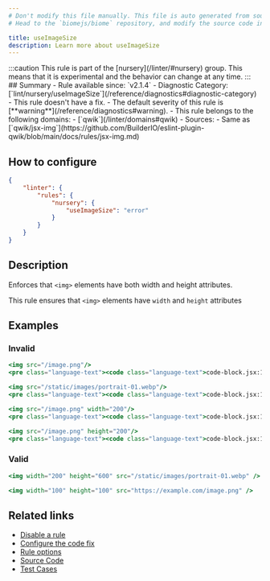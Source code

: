 ```yaml
---
# Don't modify this file manually. This file is auto generated from source, and you will lose your changes next time the website is built.
# Head to the `biomejs/biome` repository, and modify the source code in there.

title: useImageSize
description: Learn more about useImageSize
---
```


<Tabs>
<TabItem label="JSX and TSX" icon="seti:javascript">
:::caution
This rule is part of the [nursery](/linter/#nursery) group. This means that it is experimental and the behavior can change at any time.
:::
## Summary
- Rule available since: `v2.1.4`
- Diagnostic Category: [`lint/nursery/useImageSize`](/reference/diagnostics#diagnostic-category)
- This rule doesn't have a fix.
- The default severity of this rule is [**warning**](/reference/diagnostics#warning).
- This rule belongs to the following domains:
  - [`qwik`](/linter/domains#qwik)
- Sources: 
  - Same as [`qwik/jsx-img`](https://github.com/BuilderIO/eslint-plugin-qwik/blob/main/docs/rules/jsx-img.md)

## How to configure
```json title="biome.json"
{
	"linter": {
		"rules": {
			"nursery": {
				"useImageSize": "error"
			}
		}
	}
}

```
## Description
Enforces that `<img>` elements have both width and height attributes.

This rule ensures that `<img>` elements have `width` and `height` attributes

## Examples

### Invalid

```jsx
<img src="/image.png"/>
<pre class="language-text"><code class="language-text">code-block.jsx:1:1 <a href="https://biomejs.dev/linter/rules/use-image-size">lint/nursery/useImageSize</a> ━━━━━━━━━━━━━━━━━━━━━━━━━━━━━━━━━━━━━━━━━━━━━━━━━━━━━━━<br /><br />  <strong><span style="color: Orange;">⚠</span></strong> <span style="color: Orange;">Missing </span><span style="color: Orange;"><strong>width</strong></span><span style="color: Orange;"> or </span><span style="color: Orange;"><strong>height</strong></span><span style="color: Orange;"> attribute on </span><span style="color: Orange;"><strong>img</strong></span><span style="color: Orange;"> element.</span><br />  <br />  <strong><span style="color: Tomato;">&gt;</span></strong> <strong>1 │ </strong>&lt;img src=&quot;/image.png&quot;/&gt;<br />   <strong>   │ </strong><strong><span style="color: Tomato;">^</span></strong><strong><span style="color: Tomato;">^</span></strong><strong><span style="color: Tomato;">^</span></strong><strong><span style="color: Tomato;">^</span></strong><strong><span style="color: Tomato;">^</span></strong><strong><span style="color: Tomato;">^</span></strong><strong><span style="color: Tomato;">^</span></strong><strong><span style="color: Tomato;">^</span></strong><strong><span style="color: Tomato;">^</span></strong><strong><span style="color: Tomato;">^</span></strong><strong><span style="color: Tomato;">^</span></strong><strong><span style="color: Tomato;">^</span></strong><strong><span style="color: Tomato;">^</span></strong><strong><span style="color: Tomato;">^</span></strong><strong><span style="color: Tomato;">^</span></strong><strong><span style="color: Tomato;">^</span></strong><strong><span style="color: Tomato;">^</span></strong><strong><span style="color: Tomato;">^</span></strong><strong><span style="color: Tomato;">^</span></strong><strong><span style="color: Tomato;">^</span></strong><strong><span style="color: Tomato;">^</span></strong><strong><span style="color: Tomato;">^</span></strong><strong><span style="color: Tomato;">^</span></strong><br />    <strong>2 │ </strong><br />  <br />  <strong><span style="color: lightgreen;">ℹ</span></strong> <span style="color: lightgreen;">Without explicit dimensions, images cause layout shifts (CLS) when loading, harming user experience and SEO.</span><br />  <br />  <strong><span style="color: lightgreen;">ℹ</span></strong> <span style="color: lightgreen;">Learn why this matters: </span><span style="color: lightgreen;"><a href="https://web.dev/optimize-cls/#images-without-dimensions">web.dev: Image Dimensions</a></span><span style="color: lightgreen;">, </span><span style="color: lightgreen;"><a href="https://developer.mozilla.org/en-US/docs/Web/HTML/Element/img#attributes">MDN: img attributes</a></span><br />  <br /></code></pre>

```

```jsx
<img src="/static/images/portrait-01.webp"/>
<pre class="language-text"><code class="language-text">code-block.jsx:1:1 <a href="https://biomejs.dev/linter/rules/use-image-size">lint/nursery/useImageSize</a> ━━━━━━━━━━━━━━━━━━━━━━━━━━━━━━━━━━━━━━━━━━━━━━━━━━━━━━━<br /><br />  <strong><span style="color: Orange;">⚠</span></strong> <span style="color: Orange;">Missing </span><span style="color: Orange;"><strong>width</strong></span><span style="color: Orange;"> or </span><span style="color: Orange;"><strong>height</strong></span><span style="color: Orange;"> attribute on </span><span style="color: Orange;"><strong>img</strong></span><span style="color: Orange;"> element.</span><br />  <br />  <strong><span style="color: Tomato;">&gt;</span></strong> <strong>1 │ </strong>&lt;img src=&quot;/static/images/portrait-01.webp&quot;/&gt;<br />   <strong>   │ </strong><strong><span style="color: Tomato;">^</span></strong><strong><span style="color: Tomato;">^</span></strong><strong><span style="color: Tomato;">^</span></strong><strong><span style="color: Tomato;">^</span></strong><strong><span style="color: Tomato;">^</span></strong><strong><span style="color: Tomato;">^</span></strong><strong><span style="color: Tomato;">^</span></strong><strong><span style="color: Tomato;">^</span></strong><strong><span style="color: Tomato;">^</span></strong><strong><span style="color: Tomato;">^</span></strong><strong><span style="color: Tomato;">^</span></strong><strong><span style="color: Tomato;">^</span></strong><strong><span style="color: Tomato;">^</span></strong><strong><span style="color: Tomato;">^</span></strong><strong><span style="color: Tomato;">^</span></strong><strong><span style="color: Tomato;">^</span></strong><strong><span style="color: Tomato;">^</span></strong><strong><span style="color: Tomato;">^</span></strong><strong><span style="color: Tomato;">^</span></strong><strong><span style="color: Tomato;">^</span></strong><strong><span style="color: Tomato;">^</span></strong><strong><span style="color: Tomato;">^</span></strong><strong><span style="color: Tomato;">^</span></strong><strong><span style="color: Tomato;">^</span></strong><strong><span style="color: Tomato;">^</span></strong><strong><span style="color: Tomato;">^</span></strong><strong><span style="color: Tomato;">^</span></strong><strong><span style="color: Tomato;">^</span></strong><strong><span style="color: Tomato;">^</span></strong><strong><span style="color: Tomato;">^</span></strong><strong><span style="color: Tomato;">^</span></strong><strong><span style="color: Tomato;">^</span></strong><strong><span style="color: Tomato;">^</span></strong><strong><span style="color: Tomato;">^</span></strong><strong><span style="color: Tomato;">^</span></strong><strong><span style="color: Tomato;">^</span></strong><strong><span style="color: Tomato;">^</span></strong><strong><span style="color: Tomato;">^</span></strong><strong><span style="color: Tomato;">^</span></strong><strong><span style="color: Tomato;">^</span></strong><strong><span style="color: Tomato;">^</span></strong><strong><span style="color: Tomato;">^</span></strong><strong><span style="color: Tomato;">^</span></strong><strong><span style="color: Tomato;">^</span></strong><br />    <strong>2 │ </strong><br />  <br />  <strong><span style="color: lightgreen;">ℹ</span></strong> <span style="color: lightgreen;">Without explicit dimensions, images cause layout shifts (CLS) when loading, harming user experience and SEO.</span><br />  <br />  <strong><span style="color: lightgreen;">ℹ</span></strong> <span style="color: lightgreen;">Learn why this matters: </span><span style="color: lightgreen;"><a href="https://web.dev/optimize-cls/#images-without-dimensions">web.dev: Image Dimensions</a></span><span style="color: lightgreen;">, </span><span style="color: lightgreen;"><a href="https://developer.mozilla.org/en-US/docs/Web/HTML/Element/img#attributes">MDN: img attributes</a></span><br />  <br /></code></pre>

```

```jsx
<img src="/image.png" width="200"/>
<pre class="language-text"><code class="language-text">code-block.jsx:1:1 <a href="https://biomejs.dev/linter/rules/use-image-size">lint/nursery/useImageSize</a> ━━━━━━━━━━━━━━━━━━━━━━━━━━━━━━━━━━━━━━━━━━━━━━━━━━━━━━━<br /><br />  <strong><span style="color: Orange;">⚠</span></strong> <span style="color: Orange;">Missing </span><span style="color: Orange;"><strong>width</strong></span><span style="color: Orange;"> or </span><span style="color: Orange;"><strong>height</strong></span><span style="color: Orange;"> attribute on </span><span style="color: Orange;"><strong>img</strong></span><span style="color: Orange;"> element.</span><br />  <br />  <strong><span style="color: Tomato;">&gt;</span></strong> <strong>1 │ </strong>&lt;img src=&quot;/image.png&quot; width=&quot;200&quot;/&gt;<br />   <strong>   │ </strong><strong><span style="color: Tomato;">^</span></strong><strong><span style="color: Tomato;">^</span></strong><strong><span style="color: Tomato;">^</span></strong><strong><span style="color: Tomato;">^</span></strong><strong><span style="color: Tomato;">^</span></strong><strong><span style="color: Tomato;">^</span></strong><strong><span style="color: Tomato;">^</span></strong><strong><span style="color: Tomato;">^</span></strong><strong><span style="color: Tomato;">^</span></strong><strong><span style="color: Tomato;">^</span></strong><strong><span style="color: Tomato;">^</span></strong><strong><span style="color: Tomato;">^</span></strong><strong><span style="color: Tomato;">^</span></strong><strong><span style="color: Tomato;">^</span></strong><strong><span style="color: Tomato;">^</span></strong><strong><span style="color: Tomato;">^</span></strong><strong><span style="color: Tomato;">^</span></strong><strong><span style="color: Tomato;">^</span></strong><strong><span style="color: Tomato;">^</span></strong><strong><span style="color: Tomato;">^</span></strong><strong><span style="color: Tomato;">^</span></strong><strong><span style="color: Tomato;">^</span></strong><strong><span style="color: Tomato;">^</span></strong><strong><span style="color: Tomato;">^</span></strong><strong><span style="color: Tomato;">^</span></strong><strong><span style="color: Tomato;">^</span></strong><strong><span style="color: Tomato;">^</span></strong><strong><span style="color: Tomato;">^</span></strong><strong><span style="color: Tomato;">^</span></strong><strong><span style="color: Tomato;">^</span></strong><strong><span style="color: Tomato;">^</span></strong><strong><span style="color: Tomato;">^</span></strong><strong><span style="color: Tomato;">^</span></strong><strong><span style="color: Tomato;">^</span></strong><strong><span style="color: Tomato;">^</span></strong><br />    <strong>2 │ </strong><br />  <br />  <strong><span style="color: lightgreen;">ℹ</span></strong> <span style="color: lightgreen;">Without explicit dimensions, images cause layout shifts (CLS) when loading, harming user experience and SEO.</span><br />  <br />  <strong><span style="color: lightgreen;">ℹ</span></strong> <span style="color: lightgreen;">Learn why this matters: </span><span style="color: lightgreen;"><a href="https://web.dev/optimize-cls/#images-without-dimensions">web.dev: Image Dimensions</a></span><span style="color: lightgreen;">, </span><span style="color: lightgreen;"><a href="https://developer.mozilla.org/en-US/docs/Web/HTML/Element/img#attributes">MDN: img attributes</a></span><br />  <br /></code></pre>

```

```jsx
<img src="/image.png" height="200"/>
<pre class="language-text"><code class="language-text">code-block.jsx:1:1 <a href="https://biomejs.dev/linter/rules/use-image-size">lint/nursery/useImageSize</a> ━━━━━━━━━━━━━━━━━━━━━━━━━━━━━━━━━━━━━━━━━━━━━━━━━━━━━━━<br /><br />  <strong><span style="color: Orange;">⚠</span></strong> <span style="color: Orange;">Missing </span><span style="color: Orange;"><strong>width</strong></span><span style="color: Orange;"> or </span><span style="color: Orange;"><strong>height</strong></span><span style="color: Orange;"> attribute on </span><span style="color: Orange;"><strong>img</strong></span><span style="color: Orange;"> element.</span><br />  <br />  <strong><span style="color: Tomato;">&gt;</span></strong> <strong>1 │ </strong>&lt;img src=&quot;/image.png&quot; height=&quot;200&quot;/&gt;<br />   <strong>   │ </strong><strong><span style="color: Tomato;">^</span></strong><strong><span style="color: Tomato;">^</span></strong><strong><span style="color: Tomato;">^</span></strong><strong><span style="color: Tomato;">^</span></strong><strong><span style="color: Tomato;">^</span></strong><strong><span style="color: Tomato;">^</span></strong><strong><span style="color: Tomato;">^</span></strong><strong><span style="color: Tomato;">^</span></strong><strong><span style="color: Tomato;">^</span></strong><strong><span style="color: Tomato;">^</span></strong><strong><span style="color: Tomato;">^</span></strong><strong><span style="color: Tomato;">^</span></strong><strong><span style="color: Tomato;">^</span></strong><strong><span style="color: Tomato;">^</span></strong><strong><span style="color: Tomato;">^</span></strong><strong><span style="color: Tomato;">^</span></strong><strong><span style="color: Tomato;">^</span></strong><strong><span style="color: Tomato;">^</span></strong><strong><span style="color: Tomato;">^</span></strong><strong><span style="color: Tomato;">^</span></strong><strong><span style="color: Tomato;">^</span></strong><strong><span style="color: Tomato;">^</span></strong><strong><span style="color: Tomato;">^</span></strong><strong><span style="color: Tomato;">^</span></strong><strong><span style="color: Tomato;">^</span></strong><strong><span style="color: Tomato;">^</span></strong><strong><span style="color: Tomato;">^</span></strong><strong><span style="color: Tomato;">^</span></strong><strong><span style="color: Tomato;">^</span></strong><strong><span style="color: Tomato;">^</span></strong><strong><span style="color: Tomato;">^</span></strong><strong><span style="color: Tomato;">^</span></strong><strong><span style="color: Tomato;">^</span></strong><strong><span style="color: Tomato;">^</span></strong><strong><span style="color: Tomato;">^</span></strong><strong><span style="color: Tomato;">^</span></strong><br />    <strong>2 │ </strong><br />  <br />  <strong><span style="color: lightgreen;">ℹ</span></strong> <span style="color: lightgreen;">Without explicit dimensions, images cause layout shifts (CLS) when loading, harming user experience and SEO.</span><br />  <br />  <strong><span style="color: lightgreen;">ℹ</span></strong> <span style="color: lightgreen;">Learn why this matters: </span><span style="color: lightgreen;"><a href="https://web.dev/optimize-cls/#images-without-dimensions">web.dev: Image Dimensions</a></span><span style="color: lightgreen;">, </span><span style="color: lightgreen;"><a href="https://developer.mozilla.org/en-US/docs/Web/HTML/Element/img#attributes">MDN: img attributes</a></span><br />  <br /></code></pre>

```

### Valid

```jsx
<img width="200" height="600" src="/static/images/portrait-01.webp" />
```

```jsx
<img width="100" height="100" src="https://example.com/image.png" />
```

## Related links

- [Disable a rule](/linter/#disable-a-rule)
- [Configure the code fix](/linter#configure-the-code-fix)
- [Rule options](/linter/#rule-options)
- [Source Code](https://github.com/biomejs/biome/blob/main/crates/biome_js_analyze/src/lint/nursery/use_image_size.rs)
- [Test Cases](https://github.com/biomejs/biome/blob/main/crates/biome_js_analyze/tests/specs/nursery/useImageSize)

</TabItem>
</Tabs>

